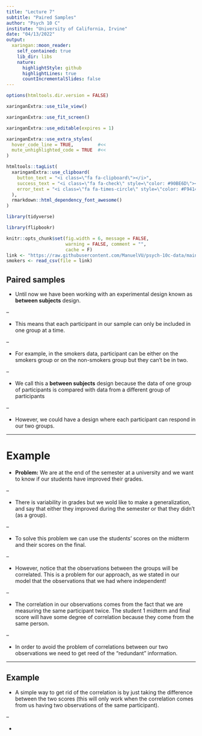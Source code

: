 ```yaml
---
title: "Lecture 7"
subtitle: "Paired Samples"
author: "Psych 10 C"
institute: "University of California, Irvine"
date: "04/13/2022"
output:
  xaringan::moon_reader:
    self_contained: true
    lib_dir: libs
    nature:
      highlightStyle: github
      highlightLines: true
      countIncrementalSlides: false
---
```


```r
options(htmltools.dir.version = FALSE)
```

```r
xaringanExtra::use_tile_view()

xaringanExtra::use_fit_screen()

xaringanExtra::use_editable(expires = 1)

xaringanExtra::use_extra_styles(
  hover_code_line = TRUE,         #<<
  mute_unhighlighted_code = TRUE  #<<
)

htmltools::tagList(
  xaringanExtra::use_clipboard(
    button_text = "<i class=\"fa fa-clipboard\"></i>",
    success_text = "<i class=\"fa fa-check\" style=\"color: #90BE6D\"></i>",
    error_text = "<i class=\"fa fa-times-circle\" style=\"color: #F94144\"></i>"
  ),
  rmarkdown::html_dependency_font_awesome()
)
```

```r
library(tidyverse)

library(flipbookr)

knitr::opts_chunk$set(fig.width = 6, message = FALSE, 
                      warning = FALSE, comment = "", 
                      cache = F)
link <- "https://raw.githubusercontent.com/ManuelVU/psych-10c-data/main/example-smoke.csv"
smokers <- read_csv(file = link)
```

## Paired samples

- Until now we have been working with an experimental design known as
**between subjects** design.

--

- This means that each participant in our sample can only be included in one 
group at a time.

--

- For example, in the smokers data, participant can be either on the smokers 
group or on the non-smokers group but they can't be in two.

--

- We call this a **between subjects** design because the data of one group 
 of participants is compared with data from a different group of participants

--

- However, we could have a design where each participant can respond in our 
two groups. 

---

# Example

- **Problem:** We are at the end of the semester at a university and we want to
know if our students have improved their grades. 

--

- There is variability in grades but we wold like to make a generalization, and
say that either they improved during the semester or that they didn't 
(as a group).

--

- To solve this problem we can use the students' scores on the midterm and their
scores on the final.

--

- However, notice that the observations between the groups will be correlated. 
This is a problem for our approach, as we stated in our model that the 
observations that we had where independent!

--

- The correlation in our observations comes from the fact that we are measuring
the same participant twice. The student 1 midterm and final score will have some
degree of correlation because they come from the same person.

--

- In order to avoid the problem of correlations between our two observations we
need to get reed of the "redundant" information.

---

## Example

- A simple way to get rid of the correlation is by just taking the difference 
between the two scores (this will only work when the correlation comes from 
us having two observations of the same participant).

--

- 


